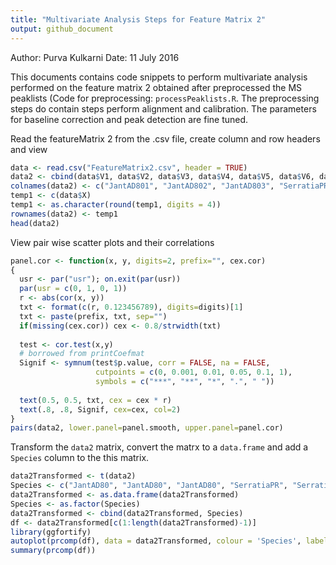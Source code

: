 ```yaml
---
title: "Multivariate Analysis Steps for Feature Matrix 2"
output: github_document
---
```


Author: Purva Kulkarni
Date: 11 July 2016

This documents contains code snippets to perform multivariate analysis performed on the feature matrix 2 obtained after preprocessed the MS peaklists (Code for preprocessing: `processPeaklists.R`. The preprocessing steps do contain steps perform alignment and calibration. The parameters for baseline correction and peak detection are fine tuned. 

Read the featureMatrix 2 from the .csv file, create column and row headers and view

```r
data <- read.csv("FeatureMatrix2.csv", header = TRUE)
data2 <- cbind(data$V1, data$V2, data$V3, data$V4, data$V5, data$V6, data$V7, data$V8, data$V9)
colnames(data2) <- c("JantAD801", "JantAD802", "JantAD803", "SerratiaPRI1", "SerratiaPRI2", "SerratiaPRI3", "TSBagar1", "TSBagar2", "TSBagar3")
temp1 <- c(data$X)
temp1 <- as.character(round(temp1, digits = 4))
rownames(data2) <- temp1
head(data2)
```

View pair wise scatter plots and their correlations

```r
panel.cor <- function(x, y, digits=2, prefix="", cex.cor) 
{
  usr <- par("usr"); on.exit(par(usr)) 
  par(usr = c(0, 1, 0, 1)) 
  r <- abs(cor(x, y)) 
  txt <- format(c(r, 0.123456789), digits=digits)[1] 
  txt <- paste(prefix, txt, sep="") 
  if(missing(cex.cor)) cex <- 0.8/strwidth(txt) 
  
  test <- cor.test(x,y) 
  # borrowed from printCoefmat
  Signif <- symnum(test$p.value, corr = FALSE, na = FALSE, 
                   cutpoints = c(0, 0.001, 0.01, 0.05, 0.1, 1),
                   symbols = c("***", "**", "*", ".", " ")) 
  
  text(0.5, 0.5, txt, cex = cex * r) 
  text(.8, .8, Signif, cex=cex, col=2) 
}
pairs(data2, lower.panel=panel.smooth, upper.panel=panel.cor)
```

Transform the `data2` matrix, convert the matrx to a `data.frame` and add a `Species` column to the this matrix. 

```r
data2Transformed <- t(data2)
Species <- c("JantAD80", "JantAD80", "JantAD80", "SerratiaPR", "SerratiaPR", "SerratiaPR", "TSBAgar", "TSBAgar", "TSBAgar")
data2Transformed <- as.data.frame(data2Transformed)
Species <- as.factor(Species)
data2Transformed <- cbind(data2Transformed, Species)
df <- data2Transformed[c(1:length(data2Transformed)-1)]
library(ggfortify)
autoplot(prcomp(df), data = data2Transformed, colour = 'Species', label  =TRUE, label.size = 3, loadings = TRUE, loadings.colour = 'black', loadings.label = TRUE, loadings.label.size = 3, loadings.label.colour = 'Navyblue')
summary(prcomp(df))



```

